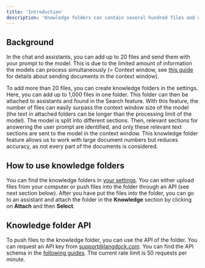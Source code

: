 ```yaml
---
title: 'Introduction'
description: 'Knowledge folders can contain several hundred files and can be attached to an assistant. Below is a guide how to use this feature and where the difference is compared to attaching files directly to the assistant.'
---
```


## Background

In the chat and assistants, you can add up to 20 files and send them with your prompt to the model. This is due to the limited amount of information the models can process simultaneously (= Context window, see [this guide](/resources/faq#context-window) for details about sending documents in the context window).

To add more than 20 files, you can create knowledge folders in the settings. Here, you can add up to 1,000 files in one folder. This folder can then be attached to assistants and found in the Search feature. With this feature, the number of files can easily surpass the context window size of the model (the text in attached folders can be longer than the processing limit of the model). The model is split into different sections. Then, relevant sections for answering the user prompt are identified, and only these relevant text sections are sent to the model in the context window. This knowledge folder feature allows us to work with large document numbers but reduces accuracy, as not every part of the documents is considered.

## How to use knowledge folders

You can find the knowledge folders in [your settings](https://app.langdock.com/settings/account/folders). You can either upload files from your computer or push files into the folder through an API (see next section below). After you have put the files into the folder, you can go to an assistant and attach the folder in the **Knowledge** section by clicking on **Attach** and then **Select**.

## Knowledge folder API

To push files to the knowledge folder, you can use the API of the folder. You can request an API key from [support@langdock.com](mailto:support@langdock.com). You can find the API schema in the [following guides](/settings/knowledge-folders/upload-a-file-to-a-knowledge-folder). The current rate limit is 50 requests per minute.
